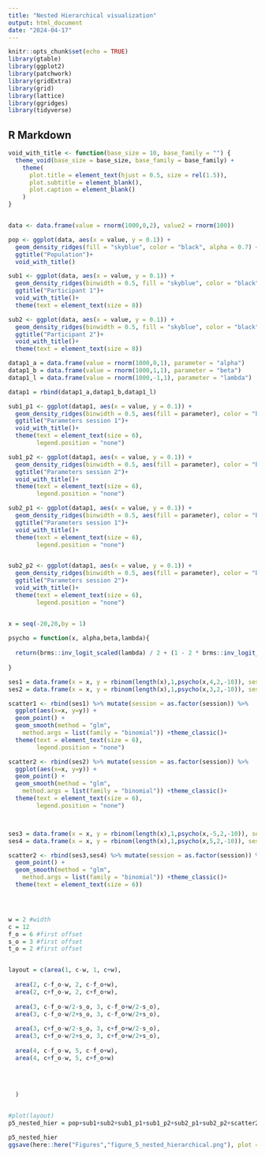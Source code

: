 ```yaml
---
title: "Nested Hierarchical visualization"
output: html_document
date: "2024-04-17"
---
```


```r
knitr::opts_chunk$set(echo = TRUE)
library(gtable)
library(ggplot2)
library(patchwork)
library(gridExtra)
library(grid)
library(lattice)
library(ggridges)
library(tidyverse)

```

## R Markdown

```r

void_with_title <- function(base_size = 10, base_family = "") {
  theme_void(base_size = base_size, base_family = base_family) +
    theme(
      plot.title = element_text(hjust = 0.5, size = rel(1.5)),
      plot.subtitle = element_blank(),
      plot.caption = element_blank()
    )
}


data <- data.frame(value = rnorm(1000,0,2), value2 = rnorm(100))

pop <- ggplot(data, aes(x = value, y = 0.1)) +
  geom_density_ridges(fill = "skyblue", color = "black", alpha = 0.7) +
  ggtitle("Population")+
  void_with_title()

sub1 <- ggplot(data, aes(x = value, y = 0.1)) +
  geom_density_ridges(binwidth = 0.5, fill = "skyblue", color = "black", alpha = 0.7) +  
  ggtitle("Participant 1")+
  void_with_title()+
  theme(text = element_text(size = 8))

sub2 <- ggplot(data, aes(x = value, y = 0.1)) +
  geom_density_ridges(binwidth = 0.5, fill = "skyblue", color = "black", alpha = 0.7) +  
  ggtitle("Participant 2")+
  void_with_title()+
  theme(text = element_text(size = 8))

datap1_a = data.frame(value = rnorm(1000,0,1), parameter = "alpha")
datap1_b = data.frame(value = rnorm(1000,1,1), parameter = "beta")
datap1_l = data.frame(value = rnorm(1000,-1,1), parameter = "lambda")

datap1 = rbind(datap1_a,datap1_b,datap1_l)

sub1_p1 <- ggplot(datap1, aes(x = value, y = 0.1)) +
  geom_density_ridges(binwidth = 0.5, aes(fill = parameter), color = "black", alpha = 0.5) +
  ggtitle("Parameters session 1")+
  void_with_title()+
  theme(text = element_text(size = 6),
        legend.position = "none")

sub1_p2 <- ggplot(datap1, aes(x = value, y = 0.1)) +
  geom_density_ridges(binwidth = 0.5, aes(fill = parameter), color = "black", alpha = 0.7) +
  ggtitle("Parameters session 2")+
  void_with_title()+
  theme(text = element_text(size = 6),
        legend.position = "none")

sub2_p1 <- ggplot(datap1, aes(x = value, y = 0.1)) +
  geom_density_ridges(binwidth = 0.5, aes(fill = parameter), color = "black", alpha = 0.7) +
  ggtitle("Parameters session 1")+
  void_with_title()+
  theme(text = element_text(size = 6),
        legend.position = "none")


sub2_p2 <- ggplot(datap1, aes(x = value, y = 0.1)) +
  geom_density_ridges(binwidth = 0.5, aes(fill = parameter), color = "black", alpha = 0.7) +
  ggtitle("Parameters session 2")+
  void_with_title()+
  theme(text = element_text(size = 6),
        legend.position = "none")


x = seq(-20,20,by = 1)
  
psycho = function(x, alpha,beta,lambda){
  
  return(brms::inv_logit_scaled(lambda) / 2 + (1 - 2 * brms::inv_logit_scaled(lambda) / 2) * (0.5 + 0.5 * pracma::erf(((x - alpha) / (exp(beta) * sqrt(2))))))
  
}

ses1 = data.frame(x = x, y = rbinom(length(x),1,psycho(x,4,2,-10)), session = 1) 
ses2 = data.frame(x = x, y = rbinom(length(x),1,psycho(x,3,2,-10)), session = 2) 

scatter1 <- rbind(ses1) %>% mutate(session = as.factor(session)) %>% 
  ggplot(aes(x=x, y=y)) +
  geom_point() +
  geom_smooth(method = "glm", 
    method.args = list(family = "binomial")) +theme_classic()+
  theme(text = element_text(size = 6),
        legend.position = "none")

scatter2 <- rbind(ses2) %>% mutate(session = as.factor(session)) %>% 
  ggplot(aes(x=x, y=y)) +
  geom_point() +
  geom_smooth(method = "glm", 
    method.args = list(family = "binomial")) +theme_classic()+
  theme(text = element_text(size = 6),
        legend.position = "none")



ses3 = data.frame(x = x, y = rbinom(length(x),1,psycho(x,-5,2,-10)), session = 1) 
ses4 = data.frame(x = x, y = rbinom(length(x),1,psycho(x,5,2,-10)), session = 2) 

scatter2 <- rbind(ses3,ses4) %>% mutate(session = as.factor(session)) %>% ggplot(aes(x=x, y=y, col = session, fill = session)) +
  geom_point() +
  geom_smooth(method = "glm", 
    method.args = list(family = "binomial")) +theme_classic()+
  theme(text = element_text(size = 6))




w = 2 #width
c = 12
f_o = 6 #first offset
s_o = 3 #first offset
t_o = 2 #first offset


layout = c(area(1, c-w, 1, c+w),
         
  area(2, c-f_o-w, 2, c-f_o+w),
  area(2, c+f_o-w, 2, c+f_o+w),
  
  area(3, c-f_o-w/2-s_o, 3, c-f_o+w/2-s_o),
  area(3, c-f_o-w/2+s_o, 3, c-f_o+w/2+s_o),
  
  area(3, c+f_o-w/2-s_o, 3, c+f_o+w/2-s_o),
  area(3, c+f_o-w/2+s_o, 3, c+f_o+w/2+s_o),
  
  area(4, c-f_o-w, 5, c-f_o+w),
  area(4, c+f_o-w, 5, c+f_o+w)
  
  
  
  
  )


#plot(layout)
p5_nested_hier = pop+sub1+sub2+sub1_p1+sub1_p2+sub2_p1+sub2_p2+scatter2+scatter2+plot_layout(design = layout)

p5_nested_hier
ggsave(here::here("Figures","figure_5_nested_hierarchical.png"), plot = p5_nested_hier, dpi = 600, width = 7, height = 7)


```

